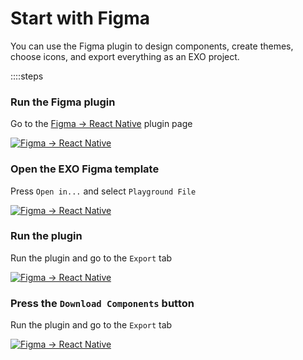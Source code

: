 # Start with Figma

You can use the Figma plugin to design components, create themes, choose icons, and export everything as an EXO project.

::::steps

### Run the Figma plugin

Go to the [Figma -> React Native](https://www.figma.com/community/plugin/821138713091291738) plugin page

[![Figma -> React Native](https://placekitten.com/640/480)](https://www.figma.com/community/plugin/821138713091291738)

### Open the EXO Figma template

Press `Open in...` and select `Playground File`

[![Figma -> React Native](https://placekitten.com/640/540)](https://www.figma.com/community/plugin/821138713091291738)

### Run the plugin

Run the plugin and go to the `Export` tab

[![Figma -> React Native](https://placekitten.com/640/440)](https://www.figma.com/community/plugin/821138713091291738)

### Press the `Download Components` button

Run the plugin and go to the `Export` tab

[![Figma -> React Native](https://placekitten.com/640/320)](https://www.figma.com/community/plugin/821138713091291738)

